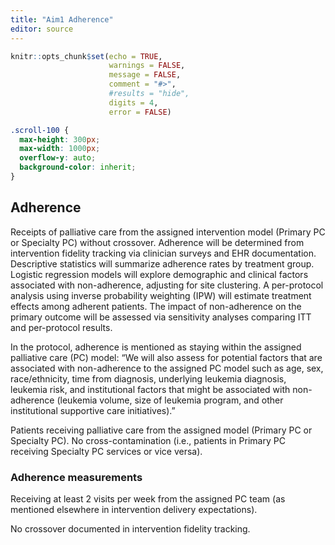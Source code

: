 ```yaml
---
title: "Aim1 Adherence"
editor: source
---
```


```r
knitr::opts_chunk$set(echo = TRUE,
                      warnings = FALSE,
                      message = FALSE,
                      comment = "#>",
                      #results = "hide",
                      digits = 4,
                      error = FALSE)
```

```css
.scroll-100 {
  max-height: 300px;
  max-width: 1000px;
  overflow-y: auto;
  background-color: inherit;
}
```

## Adherence 

Receipts of palliative care from the assigned intervention model (Primary PC or Specialty PC) without crossover. Adherence will be determined from intervention fidelity tracking via clinician surveys and EHR documentation. Descriptive statistics will summarize adherence rates by treatment group. Logistic regression models will explore demographic and clinical factors associated with non-adherence, adjusting for site clustering. A per-protocol analysis using inverse probability weighting (IPW) will estimate treatment effects among adherent patients. The impact of non-adherence on the primary outcome will be assessed via sensitivity analyses comparing ITT and per-protocol results.

In the protocol, adherence is mentioned as staying within the assigned palliative care (PC) model:
"We will also assess for potential factors that are associated with non-adherence to the assigned PC model such as age, sex, race/ethnicity, time from diagnosis, underlying leukemia diagnosis, leukemia risk, and institutional factors that might be associated with non-adherence (leukemia volume, size of leukemia program, and other institutional supportive care initiatives)."​


Patients receiving palliative care from the assigned model (Primary PC or Specialty PC). No cross-contamination (i.e., patients in Primary PC receiving Specialty PC services or vice versa).

### Adherence measurements

Receiving at least 2 visits per week from the assigned PC team (as mentioned elsewhere in intervention delivery expectations).

No crossover documented in intervention fidelity tracking.
